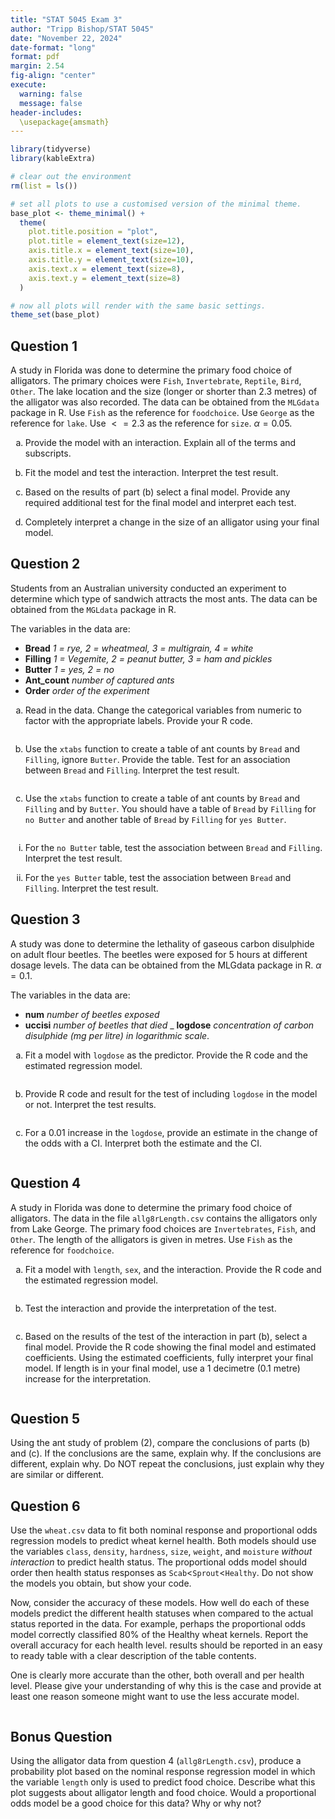 ---
title: "STAT 5045 Exam 3"
author: "Tripp Bishop/STAT 5045"
date: "November 22, 2024"
date-format: "long"
format: pdf
margin: 2.54
fig-align: "center"
execute: 
  warning: false
  message: false
header-includes:
  \usepackage{amsmath}
---

```{r setup}
library(tidyverse)
library(kableExtra)

# clear out the environment
rm(list = ls())

# set all plots to use a customised version of the minimal theme.
base_plot <- theme_minimal() +
  theme(
    plot.title.position = "plot",
    plot.title = element_text(size=12),
    axis.title.x = element_text(size=10),
    axis.title.y = element_text(size=10),
    axis.text.x = element_text(size=8),
    axis.text.y = element_text(size=8)
  )

# now all plots will render with the same basic settings.
theme_set(base_plot)

```

## Question 1
A study in Florida was done to determine the primary food choice of alligators. 
The primary choices were `Fish`, `Invertebrate`, `Reptile`, `Bird`, `Other`. The 
lake location and the size (longer or shorter than 2.3 metres) of the alligator 
was also recorded. The data can be obtained from the `MLGdata` package in R. Use 
`Fish` as the reference for `foodchoice`. Use `George` as the reference for 
`lake`. Use $<= 2.3$ as the reference for `size`. $\alpha=0.05$.

(a) Provide the model with an interaction. Explain all of the terms and 
subscripts.



(b) Fit the model and test the interaction. Interpret the test result.



(c) Based on the results of part (b) select a final model. Provide any required
additional test for the final model and interpret each test.



(d) Completely interpret a change in the size of an alligator using your final 
model.


## Question 2
Students from an Australian university conducted an experiment to determine
which type of sandwich attracts the most ants. The data can be obtained from the
`MGLdata` package in R.

The variables in the data are:

- **Bread** *1 = rye, 2 = wheatmeal, 3 = multigrain, 4 = white*
- **Filling** *1 = Vegemite, 2 = peanut butter, 3 = ham and pickles*
- **Butter** *1 = yes, 2 = no*
- **Ant_count** *number of captured ants*
- **Order** *order of the experiment*

(a) Read in the data. Change the categorical variables from numeric to factor
with the appropriate labels. Provide your R code.

```{r question 2a}

```

(b) Use the `xtabs` function to create a table of ant counts by `Bread` and 
`Filling`, ignore `Butter`. Provide the table. Test for an association between
`Bread` and `Filling`. Interpret the test result.

```{r question 2 part b}

```

(c) Use the `xtabs` function to create a table of ant counts by `Bread` and 
`Filling` and by `Butter`. You should have a table of `Bread` by `Filling` for 
`no Butter` and another table of `Bread` by `Filling` for `yes Butter`.

```{r question 2 part c}

```

(i) For the `no Butter` table, test the association between `Bread` and 
`Filling`. Interpret the test result.

(ii) For the `yes Butter` table, test the association between `Bread` and 
`Filling`. Interpret the test result.


## Question 3
A study was done to determine the lethality of gaseous carbon disulphide on
adult flour beetles. The beetles were exposed for 5 hours at different dosage
levels. The data can be obtained from the MLGdata package in R. $\alpha = 0.1$.

The variables in the data are:

- **num** *number of beetles exposed*
- **uccisi** *number of beetles that died*
_ **logdose** *concentration of carbon disulphide (mg per litre) in logarithmic scale*.

(a) Fit a model with `logdose` as the predictor. Provide the R code and the 
estimated regression model.

```{r question 3a}

```

(b) Provide R code and result for the test of including `logdose` in the model
or not. Interpret the test results.

```{r question 3 part b}

```

(c) For a 0.01 increase in the `logdose`, provide an estimate in the change of 
the odds with a CI. Interpret both the estimate and the CI.

```{r question 3 part c}

```


## Question 4
A study in Florida was done to determine the primary food choice of alligators.
The data in the file `allg8rLength.csv` contains the alligators only from Lake
George. The primary food choices are `Invertebrates`, `Fish`, and `Other`. The
length of the alligators is given in metres. Use `Fish` as the reference for
`foodchoice`.

(a) Fit a model with `length`, `sex`, and the interaction. Provide the R code 
and the estimated regression model.

```{r question 4a}

```


(b) Test the interaction and provide the interpretation of the test.

```{r question 4b}

```

(c) Based on the results of the test of the interaction in part (b), select a 
final model. Provide the R code showing the final model and estimated 
coefficients. Using the estimated coefficients, fully interpret your final 
model. If length is in your final model, use a 1 decimetre (0.1 metre) increase
for the interpretation.

```{r question 4c}

```


## Question 5
Using the ant study of problem (2), compare the conclusions of parts (b) and 
(c). If the conclusions are the same, explain why. If the conclusions are
different, explain why. Do NOT repeat the conclusions, just explain why they are
similar or different.


## Question 6
Use the `wheat.csv` data to fit both nominal response and proportional odds
regression models to predict wheat kernel health. Both models should use the
variables `class`, `density`, `hardness`, `size`, `weight`, and `moisture`
*without interaction* to predict health status. The proportional odds model
should order then health status responses as `Scab`<`Sprout`<`Healthy`. Do not 
show the models you obtain, but show your code.

Now, consider the accuracy of these models. How well do each of these models
predict the different health statuses when compared to the actual status
reported in the data. For example, perhaps the proportional odds model correctly 
classified 80% of the Healthy wheat kernels. Report the overall accuracy for 
each health level. results should be reported in an easy to ready table with a 
clear description of the table contents.

One is clearly more accurate than the other, both overall and per health level.
Please give your understanding of why this is the case and provide at least one 
reason someone might want to use the less accurate model.

```{r question 6}

```


## Bonus Question
Using the alligator data from question 4 (`allg8rLength.csv`), produce a
probability plot based on the nominal response regression model in which the 
variable `length` only is used to predict food choice. Describe what this plot 
suggests about alligator length and food choice. Would a proportional odds model
be a good choice for this data? Why or why not?

```{r bonus question}

```


